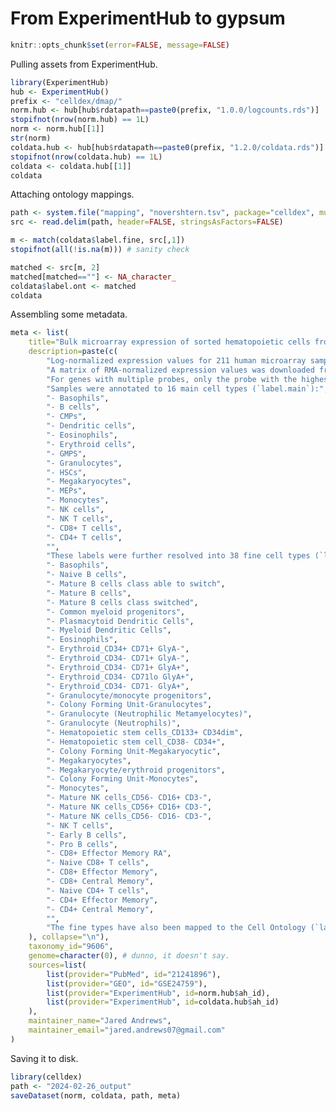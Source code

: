 # From ExperimentHub to gypsum

```r
knitr::opts_chunk$set(error=FALSE, message=FALSE)
```

Pulling assets from ExperimentHub.

```r
library(ExperimentHub)
hub <- ExperimentHub()
prefix <- "celldex/dmap/"
norm.hub <- hub[hub$rdatapath==paste0(prefix, "1.0.0/logcounts.rds")]
stopifnot(nrow(norm.hub) == 1L)
norm <- norm.hub[[1]]
str(norm)
coldata.hub <- hub[hub$rdatapath==paste0(prefix, "1.2.0/coldata.rds")] # fixed umlaut.
stopifnot(nrow(coldata.hub) == 1L)
coldata <- coldata.hub[[1]]
coldata
```

Attaching ontology mappings.

```r
path <- system.file("mapping", "novershtern.tsv", package="celldex", mustWork=TRUE)
src <- read.delim(path, header=FALSE, stringsAsFactors=FALSE)

m <- match(coldata$label.fine, src[,1])
stopifnot(all(!is.na(m))) # sanity check

matched <- src[m, 2]
matched[matched==""] <- NA_character_
coldata$label.ont <- matched
coldata
```

Assembling some metadata.

```r
meta <- list(
    title="Bulk microarray expression of sorted hematopoietic cells from Novershtern et al.",
    description=paste(c(
        "Log-normalized expression values for 211 human microarray samples from Novershtern et al. (2011).",
        "A matrix of RMA-normalized expression values was downloaded from GEO using the accession GSE24759.",
        "For genes with multiple probes, only the probe with the highest average expression was retained.",
        "Samples were annotated to 16 main cell types (`label.main`):",
        "- Basophils",
        "- B cells",
        "- CMPs",
        "- Dendritic cells",
        "- Eosinophils",
        "- Erythroid cells",
        "- GMPS",
        "- Granulocytes",
        "- HSCs",
        "- Megakaryocytes",
        "- MEPs",
        "- Monocytes",
        "- NK cells",
        "- NK T cells",
        "- CD8+ T cells",
        "- CD4+ T cells",
        "",
        "These labels were further resolved into 38 fine cell types (`label.fine`):",
        "- Basophils",
        "- Naive B cells",
        "- Mature B cells class able to switch",
        "- Mature B cells",
        "- Mature B cells class switched",
        "- Common myeloid progenitors",
        "- Plasmacytoid Dendritic Cells",
        "- Myeloid Dendritic Cells",
        "- Eosinophils",
        "- Erythroid_CD34+ CD71+ GlyA-",
        "- Erythroid_CD34- CD71+ GlyA-",
        "- Erythroid_CD34- CD71+ GlyA+",
        "- Erythroid_CD34- CD71lo GlyA+",
        "- Erythroid_CD34- CD71- GlyA+",
        "- Granulocyte/monocyte progenitors",
        "- Colony Forming Unit-Granulocytes",
        "- Granulocyte (Neutrophilic Metamyelocytes)",
        "- Granulocyte (Neutrophils)",
        "- Hematopoietic stem cells_CD133+ CD34dim",
        "- Hematopoietic stem cell_CD38- CD34+",
        "- Colony Forming Unit-Megakaryocytic",
        "- Megakaryocytes",
        "- Megakaryocyte/erythroid progenitors",
        "- Colony Forming Unit-Monocytes",
        "- Monocytes",
        "- Mature NK cells_CD56- CD16+ CD3-",
        "- Mature NK cells_CD56+ CD16+ CD3-",
        "- Mature NK cells_CD56- CD16- CD3-",
        "- NK T cells",
        "- Early B cells",
        "- Pro B cells",
        "- CD8+ Effector Memory RA",
        "- Naive CD8+ T cells",
        "- CD8+ Effector Memory",
        "- CD8+ Central Memory",
        "- Naive CD4+ T cells",
        "- CD4+ Effector Memory",
        "- CD4+ Central Memory",
        "",
        "The fine types have also been mapped to the Cell Ontology (`label.ont`)."
    ), collapse="\n"),
    taxonomy_id="9606",
    genome=character(0), # dunno, it doesn't say.
    sources=list(
        list(provider="PubMed", id="21241896"),
        list(provider="GEO", id="GSE24759"),
        list(provider="ExperimentHub", id=norm.hub$ah_id),
        list(provider="ExperimentHub", id=coldata.hub$ah_id)
    ),
    maintainer_name="Jared Andrews",
    maintainer_email="jared.andrews07@gmail.com"
)
```

Saving it to disk.

```r
library(celldex)
path <- "2024-02-26_output"
saveDataset(norm, coldata, path, meta)
```
